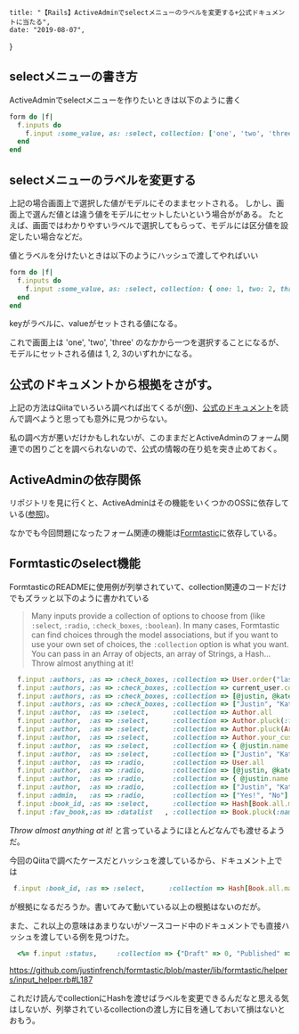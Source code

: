     title: "【Rails】ActiveAdminでselectメニューのラベルを変更する+公式ドキュメントに当たる",
    date: "2019-08-07",
}

## selectメニューの書き方

ActiveAdminでselectメニューを作りたいときは以下のように書く

```ruby
form do |f|
  f.inputs do
    f.input :some_value, as: :select, collection: ['one', 'two', 'three']
  end
end
```

## selectメニューのラベルを変更する

上記の場合画面上で選択した値がモデルにそのままセットされる。
しかし、画面上で選んだ値とは違う値をモデルにセットしたいという場合ががある。
たとえば、画面ではわかりやすいラベルで選択してもらって、モデルには区分値を設定したい場合などだ。

値とラベルを分けたいときは以下のようにハッシュで渡してやればいい

```ruby
form do |f|
  f.inputs do
    f.input :some_value, as: :select, collection: { one: 1, two: 2, three: 3 }
  end
end
```

keyがラベルに、valueがセットされる値になる。

これで画面上は 'one', 'two', 'three' のなかから一つを選択することになるが、モデルにセットされる値は 1, 2, 3のいずれかになる。

## 公式のドキュメントから根拠をさがす。

上記の方法はQiitaでいろいろ調べれば出てくるが([例](https://qiita.com/murata0705/items/6dccb5467233816808f7))、[公式のドキュメント](https://activeadmin.info/https://activeadmin.info/documentation.html)を読んで調べようと思っても意外に見つからない。

私の調べ方が悪いだけかもしれないが、このままだとActiveAdminのフォーム関連での困りごとを調べられないので、公式の情報の在り処を突き止めておく。

## ActiveAdminの依存関係

リポジトリを見に行くと、ActiveAdminはその機能をいくつかのOSSに依存している([参照](https://github.com/activeadmin/activeadmin#dependencies))。

なかでも今回問題になったフォーム関連の機能は[Formtastic](https://github.com/justinfrench/formtastic)に依存している。

## Formtasticのselect機能

FormtasticのREADMEに使用例が列挙されていて、collection関連のコードだけでもズラッと以下のように書かれている

> Many inputs provide a collection of options to choose from (like `:select`, `:radio`, `:check_boxes`, `:boolean`). In many cases, Formtastic can find choices through the model associations, but if you want to use your own set of choices, the `:collection` option is what you want.  You can pass in an Array of objects, an array of Strings, a Hash... Throw almost anything at it!

```ruby
  f.input :authors, :as => :check_boxes, :collection => User.order("last_name ASC").all
  f.input :authors, :as => :check_boxes, :collection => current_user.company.users.active
  f.input :authors, :as => :check_boxes, :collection => [@justin, @kate]
  f.input :authors, :as => :check_boxes, :collection => ["Justin", "Kate", "Amelia", "Gus", "Meg"]
  f.input :author,  :as => :select,      :collection => Author.all
  f.input :author,  :as => :select,      :collection => Author.pluck(:first_name, :id)
  f.input :author,  :as => :select,      :collection => Author.pluck(Arel.sql("CONCAT(`first_name`, ' ', `last_name`)"), :id)
  f.input :author,  :as => :select,      :collection => Author.your_custom_scope_or_class_method
  f.input :author,  :as => :select,      :collection => { @justin.name => @justin.id, @kate.name => @kate.id }
  f.input :author,  :as => :select,      :collection => ["Justin", "Kate", "Amelia", "Gus", "Meg"]
  f.input :author,  :as => :radio,       :collection => User.all
  f.input :author,  :as => :radio,       :collection => [@justin, @kate]
  f.input :author,  :as => :radio,       :collection => { @justin.name => @justin.id, @kate.name => @kate.id }
  f.input :author,  :as => :radio,       :collection => ["Justin", "Kate", "Amelia", "Gus", "Meg"]
  f.input :admin,   :as => :radio,       :collection => ["Yes!", "No"]
  f.input :book_id, :as => :select,      :collection => Hash[Book.all.map{|b| [b.name,b.id]}]
  f.input :fav_book,:as => :datalist   , :collection => Book.pluck(:name)
```

*Throw almost anything at it!* と言っているようにほとんどなんでも渡せるようだ。

今回のQiitaで調べたケースだとハッシュを渡しているから、ドキュメント上では
```ruby
 f.input :book_id, :as => :select,      :collection => Hash[Book.all.map{|b| [b.name,b.id]}]
```
が根拠になるだろうか。書いてみて動いている以上の根拠はないのだが。

また、これ以上の意味はあまりないがソースコード中のドキュメントでも直接ハッシュを渡している例を見つけた。

```ruby
  <%= f.input :status,     :collection => {"Draft" => 0, "Published" => 1} %>
```

https://github.com/justinfrench/formtastic/blob/master/lib/formtastic/helpers/input_helper.rb#L187


これだけ読んでcollectionにHashを渡せばラベルを変更できるんだなと思える気はしないが、列挙されているcollectionの渡し方に目を通しておいて損はないとおもう。

<div> </div>
